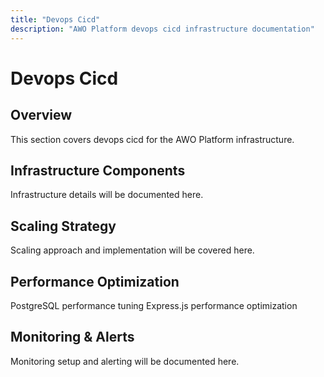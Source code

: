 ```yaml
---
title: "Devops Cicd"
description: "AWO Platform devops cicd infrastructure documentation"
---
```


# Devops Cicd

## Overview

<Info>
This section covers devops cicd for the AWO Platform infrastructure.
</Info>

## Infrastructure Components

Infrastructure details will be documented here.

## Scaling Strategy

Scaling approach and implementation will be covered here.

## Performance Optimization

<CardGroup cols={2}>
  <Card title="Database Optimization" icon="database">
    PostgreSQL performance tuning
  </Card>
  <Card title="API Optimization" icon="zap">
    Express.js performance optimization
  </Card>
</CardGroup>

## Monitoring & Alerts

Monitoring setup and alerting will be documented here.
